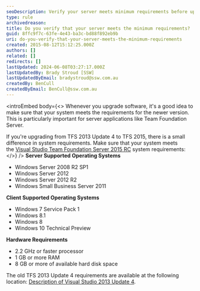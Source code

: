 ```yaml
---
seoDescription: Verify your server meets minimum requirements before upgrading software, ensuring compatibility with newer versions and preventing potential issues.
type: rule
archivedreason:
title: Do you verify that your server meets the minimum requirements?
guid: 8ffc9f7c-63fe-4e43-ba3c-bd88f892eb9b
uri: do-you-verify-that-your-server-meets-the-minimum-requirements
created: 2015-08-12T15:12:25.000Z
authors: []
related: []
redirects: []
lastUpdated: 2024-06-08T03:27:17.000Z
lastUpdatedBy: Brady Stroud [SSW]
lastUpdatedByEmail: bradystroud@ssw.com.au
createdBy: BenCull
createdByEmail: BenCull@ssw.com.au
---
```


<introEmbed
  body={<>
Whenever you upgrade software, it's a good idea to make sure that your system meets the requirements for the newer version. This is particularly important for server applications like Team Foundation Server.

If you're upgrading from TFS 2013 Update 4 to TFS 2015, there is a small difference in system requirements. Make sure that your system meets the [Visual Studio Team Foundation Server 2015 RC](https://www.visualstudio.com/en-us/visual-studio-2015-system-requirements-vs#VSTFS_RC) system requirements:
  </>}
/>
**Server Supported Operating Systems**

- Windows Server 2008 R2 SP1
- Windows Server 2012
- Windows Server 2012 R2
- Windows Small Business Server 2011

**Client Supported Operating Systems**

- Windows 7 Service Pack 1
- Windows 8.1
- Windows 8
- Windows 10 Technical Preview

**Hardware Requirements**

- 2.2 GHz or faster processor
- 1 GB or more RAM
- 8 GB or more of available hard disk space

The old TFS 2013 Update 4 requirements are available at the following location: [Description of Visual Studio 2013 Update 4](https://support.microsoft.com/en-us/kb/2994375).
